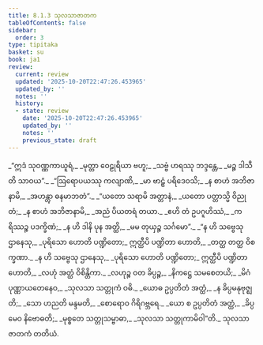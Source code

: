 ```yaml
---
title: 8.1.3 သုလသာဇာတက
tableOfContents: false
sidebar:
  order: 3
type: tipitaka
basket: su
book: ja1
review:
  current: review
  updated: '2025-10-20T22:47:26.453965'
  updated_by: ''
  notes: ''
  history:
  - state: review
    date: '2025-10-20T22:47:26.453965'
    updated_by: ''
    notes: ''
    previous_state: draft
---
```



<DynamicBreadcrumb />


<ReviewStatus review={frontmatter.review} showDetails={true} />

<HypothesisAnnotation frontmatter={frontmatter} />

<Division number="18" book="ja1" e="ch" v="22" p="177">

<Paragraph number="1692" type="verses" book="ja1">
_“ဣဒံ သုဝဏ္ဏကာယူရံ,_  
_မုတ္တာ ဝေဠုရိယာ ဗဟူ;_  
_သဗ္ဗံ ဟရဿု ဘဒ္ဒန္တေ,_  
_မဉ္စ ဒါသီတိ သာဝယ”._  

</Paragraph>

</Division>
<Division number="19" book="ja1" e="ch" v="22" p="177">

<Paragraph number="1693" type="verses" book="ja1">
_“ဩရောပယဿု ကလျာဏိ,_  
_မာ ဗာဠှံ ပရိဒေဝသိ;_  
_န စာဟံ အဘိဇာနာမိ,_  
_အဟန္တွာ ဓနမာဘတံ”._  

</Paragraph>

</Division>
<Division number="20" book="ja1" e="ch" v="22" p="177">

<Paragraph number="1694" type="verses" book="ja1">
_“ယတော သရာမိ အတ္တာနံ,_  
_ယတော ပတ္တာသ္မိ ဝိညုတံ;_  
_န စာဟံ အဘိဇာနာမိ,_  
_အညံ ပိယတရံ တယာ._  

</Paragraph>

</Division>
<Division number="21" book="ja1" e="ch" v="22" p="177">

<Paragraph number="1695" type="verses" book="ja1">
_ဧဟိ တံ ဥပဂူဟိဿံ,_  
_ကရိဿဉ္စ ပဒက္ခိဏံ;_  
_န ဟိ ဒါနိ ပုန အတ္ထိ,_  
_မမ တုယှဉ္စ သင်္ဂမော”._  

</Paragraph>

</Division>
<Division number="22" book="ja1" e="ch" v="22" p="177">

<Paragraph number="1696" type="verses" book="ja1">
_“န ဟိ သဗ္ဗေသု ဌာနေသု,_  
_ပုရိသော ဟောတိ ပဏ္ဍိတော;_  
ဣတ္ထီပိ ပဏ္ဍိတာ ဟောတိ,_  
_တတ္ထ တတ္ထ ဝိစက္ခဏာ._  

</Paragraph>

</Division>
<Division number="23" book="ja1" e="ch" v="22" p="178">

<Paragraph number="1697" type="verses" book="ja1">
_န ဟိ သဗ္ဗေသု ဌာနေသု,_  
_ပုရိသော ဟောတိ ပဏ္ဍိတော;_  
ဣတ္ထီပိ ပဏ္ဍိတာ ဟောတိ,_  
_လဟုံ အတ္ထံ ဝိစိန္တိကာ._  

</Paragraph>

</Division>
<Division number="24" book="ja1" e="ch" v="22" p="178">

<Paragraph number="1698" type="verses" book="ja1">
_လဟုဉ္စ ဝတ ခိပ္ပဉ္စ,_  
_နိကဋ္ဌေ သမစေတယိ;_  
_မိဂံ ပုဏ္ဏာယတေနေဝ,_  
_သုလသာ သတ္တုကံ ဝဓိ._  

</Paragraph>

</Division>
<Division number="25" book="ja1" e="ch" v="22" p="178">

<Paragraph number="1699" type="verses" book="ja1">
_ယောဓ ဥပ္ပတိတံ အတ္ထံ,_  
_န ခိပ္ပမနုဗုဇ္ဈတိ;_  
_သော ဟညတိ မန္ဒမတိ,_  
_စောရောဝ ဂိရိဂဗ္ဘရေ._  

</Paragraph>

</Division>
<Division number="26" book="ja1" e="ch" v="22" p="178">

<Paragraph number="1700" type="verses" book="ja1">
_ယော စ ဥပ္ပတိတံ အတ္ထံ,_  
_ခိပ္ပမေဝ နိဗောဓတိ;_  
_မုစ္စတေ သတ္တုသမ္ဗာဓာ,_  
_သုလသာ သတ္တုကာမိဝါ”တိ._  


</Paragraph>
</Division>

<Paragraph number="1701" type="center" book="ja1">
သုလသာဇာတကံ တတိယံ.
</Paragraph>